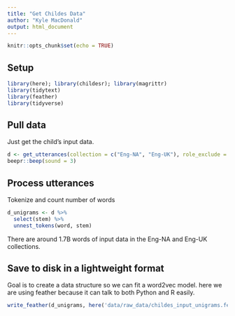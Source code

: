 ```yaml
---
title: "Get Childes Data"
author: "Kyle MacDonald"
output: html_document
---
```


```r
knitr::opts_chunk$set(echo = TRUE)
```

## Setup

```r
library(here); library(childesr); library(magrittr)
library(tidytext)
library(feather)
library(tidyverse)
```

## Pull data

Just get the child's input data.

```r
d <- get_utterances(collection = c("Eng-NA", "Eng-UK"), role_exclude = "child")
beepr::beep(sound = 3)
```

## Process utterances

Tokenize and count number of words

```r
d_unigrams <- d %>% 
  select(stem) %>% 
  unnest_tokens(word, stem) 
```

There are around 1.7B words of input data in the Eng-NA and Eng-UK collections.

## Save to disk in a lightweight format 

Goal is to create a data structure so we can fit a word2vec model. here we are using feather because it can talk to both Python and R
easily.

```r
write_feather(d_unigrams, here('data/raw_data/childes_input_unigrams.feather'))
```

